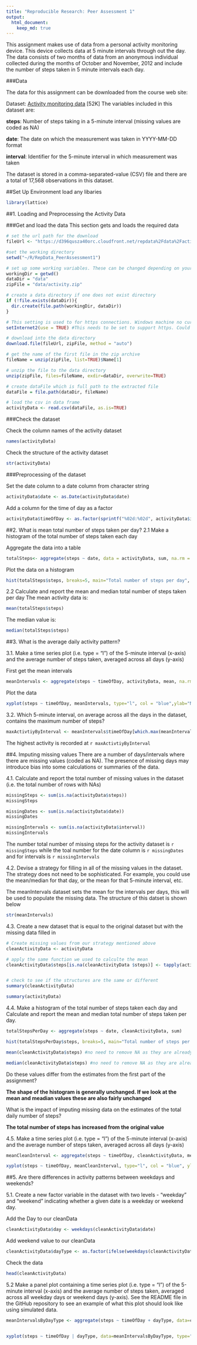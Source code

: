 ```yaml
---
title: "Reproducible Research: Peer Assessment 1"
output: 
  html_document:
    keep_md: true
---
```

This assignment makes use of data from a personal activity monitoring device. This device collects data at 5 minute intervals through out the day. The data consists of two months of data from an anonymous individual collected during the months of October and November, 2012 and include the number of steps taken in 5 minute intervals each day.

###Data

The data for this assignment can be downloaded from the course web site:

Dataset: [Activity monitoring data](https://d396qusza40orc.cloudfront.net/repdata%2Fdata%2Factivity.zip) [52K]
The variables included in this dataset are:

**steps**: Number of steps taking in a 5-minute interval (missing values are coded as NA)

**date**: The date on which the measurement was taken in YYYY-MM-DD format

**interval**: Identifier for the 5-minute interval in which measurement was taken

The dataset is stored in a comma-separated-value (CSV) file and there are a total of 17,568 observations in this dataset.

##Set Up Environment
load any libaries
```r
library(lattice)
```


##1. Loading and Preprocessing the Activity Data

###Get and load the data
This section gets and loads the required data
```r
# set the url path for the download 
fileUrl <- "https://d396qusza40orc.cloudfront.net/repdata%2Fdata%2Factivity.zip"

#set the working directory
setwd("~/R/RepData_PeerAssessment1")

# set up some working variables. These can be changed depending on your requirements
workingDir = getwd()
dataDir = "data"
zipFile = "data/activity.zip"

# create a data directory if one does not exist directory
if (!file.exists(dataDir)){
  dir.create(file.path(workingDir, dataDir))
}

# This setting is used to for https connections. Windows machine no curl installed
setInternet2(use = TRUE) #This needs to be set to support https. Could not use curl as not installed

# download into the data directory
download.file(fileUrl, zipFile, method = "auto")

# get the name of the first file in the zip archive
fileName = unzip(zipFile, list=TRUE)$Name[1]

# unzip the file to the data directory
unzip(zipFile, files=fileName, exdir=dataDir, overwrite=TRUE)

# create dataFile which is full path to the extracted file
dataFile = file.path(dataDir, fileName)

# load the csv in data frame
activityData <- read.csv(dataFile, as.is=TRUE)
```


###Check the dataset

Check the column names of the activity dataset

```r
names(activityData)
```

Check the structure of the activity dataset 
```r
str(activityData)
```

###Preprocessing of the dataset

Set the date column to a date column from character string
```r
activityData$date <- as.Date(activityData$date)
```

Add a column for the time of day as a factor
```r
activityData$timeOfDay <- as.factor(sprintf("%02d:%02d", activityData$interval %/% 100, activityData$interval %% 100))
```


##2. What is mean total number of steps taken per day?
2.1 Make a histogram of the total number of steps taken each day

Aggregate the data into a table

```r
totalSteps<- aggregate(steps ~ date, data = activityData, sum, na.rm = TRUE)
```

Plot the data on a histogram
```r
hist(totalSteps$steps, breaks=5, main="Total number of steps per day", xlab="Steps per day")
```

2.2 Calculate and report the mean and median total number of steps taken per day
The mean activity data is:
```r
mean(totalSteps$steps)
```

The median value is:
```r
median(totalSteps$steps)
```

##3. What is the average daily activity pattern?

3.1. Make a time series plot (i.e. type = "l") of the 5-minute interval (x-axis) and the average number of steps taken, averaged across all days (y-axis)

First get the mean intervals
```r
meanIntervals <- aggregate(steps ~ timeOfDay, activityData, mean, na.rm=TRUE)
```

Plot the data
```r
xyplot(steps ~ timeOfDay, meanIntervals, type="l", col = "blue",ylab="Number of steps", xlab="5-min. intervals from midnight", main="Average number of steps by 5-minutes intervals")
```

3.2. Which 5-minute interval, on average across all the days in the dataset, contains the maximum number of steps?
```r
maxActivtiyByInterval <- meanIntervals$timeOfDay[which.max(meanIntervals$steps)]
```

The highest activity is recorded at `r maxActivtiyByInterval`




##4. Imputing missing values
There are a number of days/intervals where there are missing values (coded as NA). The presence of missing days may introduce bias into some calculations or summaries of the data.

4.1. Calculate and report the total number of missing values in the dataset (i.e. the total number of rows with NAs)

```r
missingSteps <- sum(is.na(activityData$steps))
missingSteps

missingDates <- sum(is.na(activityData$date))
missingDates

missingIntervals <- sum(is.na(activityData$interval))
missingIntervals
```

The number total number of missing steps for the activity dataset is  `r missingSteps` while the toal number for the date column is `r missingDates` and for intervals is `r missingIntervals`

4.2. Devise a strategy for filling in all of the missing values in the dataset. The strategy does not need to be sophisticated. For example, you could use the mean/median for that day, or the mean for that 5-minute interval, etc.

The meanIntervals dataset sets the mean for the intervals per days, this will be used to populate the missing data. The structure of this datset is shown below
 
```r
str(meanIntervals) 
```

4.3. Create a new dataset that is equal to the original dataset but with the missing data filled in

```r
# Create missing values from our strategy mentioned above
cleanActivityData <- activityData

# apply the same function we used to calculte the mean
cleanActivityData$steps[is.na(cleanActivityData $steps)] <- tapply(activityData$steps, activityData$interval, mean, na.rm = TRUE) 


# check to see if the structures are the same or different
summary(cleanActivityData)

summary(activityData)

```

4.4. Make a histogram of the total number of steps taken each day and Calculate and report the mean and median total number of steps taken per day.

```r
totalStepsPerDay <- aggregate(steps ~ date, cleanActivityData, sum)

hist(totalStepsPerDay$steps, breaks=5, main="Total number of steps per day", xlab="Steps per Day", ylab="Percent of Total")
```

```r
mean(cleanActivityData$steps) #no need to remove NA as they are already removed

median(cleanActivityData$steps) #no need to remove NA as they are already removed
```

Do these values differ from the estimates from the first part of the assignment? 

**The shape of the histogram is generally unchanged. If we look at the mean and meadian values these are also fairly unchanged**

What is the impact of imputing missing data on the estimates of the total daily number of steps?

**The total number of steps has increased from the original value**

4.5. Make a time series plot (i.e. type = "l") of the 5-minute interval (x-axis) and the average number of steps taken, averaged across all days (y-axis)

```r
meanCleanInterval <- aggregate(steps ~ timeOfDay, cleanActivityData, mean)

xyplot(steps ~ timeOfDay, meanCleanInterval, type="l", col = "blue", ylab="Number of steps", xlab="5-min. intervals from midnight", main="Average number of steps by 5-minutes intervals with missing values estimated")
```

##5. Are there differences in activity patterns between weekdays and weekends?

5.1. Create a new factor variable in the dataset with two levels - "weekday" and "weekend" indicating whether a given date is a weekday or weekend day.

Add the Day to our cleanData
```r
cleanActivityData$day <- weekdays(cleanActivityData$date)
```

Add weekend value to our cleanData
```r
cleanActivityData$dayType <- as.factor(ifelse(weekdays(cleanActivityData$date) %in% c("Saturday","Sunday"), "Weekend", "Weekday")) 
```

Check the data
```r
head(cleanActivityData)
```

5.2 Make a panel plot containing a time series plot (i.e. type = "l") of the 5-minute interval (x-axis) and the average number of steps taken, averaged across all weekday days or weekend days (y-axis). See the README file in the GitHub repository to see an example of what this plot should look like using simulated data.

```r
meanIntervalsByDayType <- aggregate(steps ~ timeOfDay + dayType, data=cleanActivityData, mean)


xyplot(steps ~ timeOfDay | dayType, data=meanIntervalsByDayType, type="l", col="green", grid=TRUE, layout=c(1,2), ylab="Number of steps", xlab="5-min. intervals from midnight", main="Average  5-min. activity intervals: Weekdays vs. Weekends")
```
